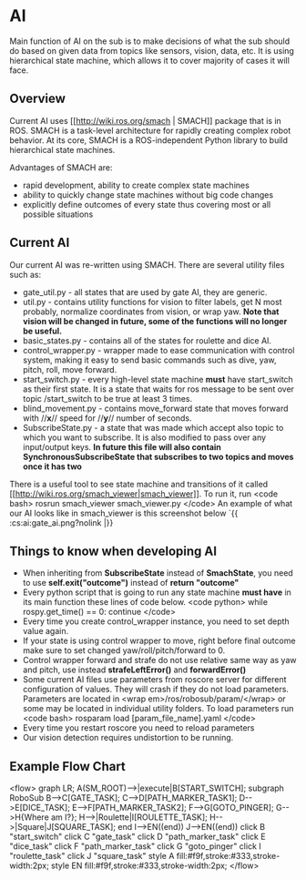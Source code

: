# AI
Main function of AI on the sub is to make decisions of what the sub should do based on given data from topics like sensors, vision, data, etc. It is using hierarchical state machine, which allows it to cover majority of cases it will face. 

## Overview

Current AI uses [[http://wiki.ros.org/smach | SMACH]] package that is in ROS. SMACH is a task-level architecture for rapidly creating complex robot behavior. At its core, SMACH is a ROS-independent Python library to build hierarchical state machines.

Advantages of SMACH are:
  - rapid development, ability to create complex state machines
  - ability to quickly change state machines without big code changes
  - explicitly define outcomes of every state thus covering most or all possible situations
## Current AI

Our current AI was re-written using SMACH. There are several utility files such as:
  - gate_util.py - all states that are used by gate AI, they are generic.
  - util.py - contains utility functions for vision to filter labels, get N most probably, normalize coordinates from vision, or wrap yaw. **Note that vision will be changed in future, some of the functions will no longer be useful.**
  - basic_states.py - contains all of the states for roulette and dice AI.
  - control_wrapper.py - wrapper made to ease communication with control system, making it easy to send basic commands such as dive, yaw, pitch, roll, move forward.
  - start_switch.py - every high-level state machine **must** have start_switch as their first state. It is a state that waits for ros message to be sent over topic /start_switch to be true at least 3 times.
  - blind_movement.py - contains move_forward state that moves forward with //**x**// speed for //**y**// number of seconds.
  - SubscribeState.py - a state that was made which accept also topic to which you want to subscribe. It is also modified to pass over any input/output keys. **In future this file will also contain SynchronousSubscribeState that subscribes to two topics and moves once it has two**

There is a useful tool to see state machine and transitions of it called [[http://wiki.ros.org/smach_viewer|smach_viewer]]. To run it, run
\<code bash\> 
rosrun smach_viewer smach_viewer.py
\</code\>
An example of what our AI looks like in smach_viewer is this screenshot below
`\{\{ :cs:ai:gate_ai.png?nolink |\}\}
## Things to know when developing AI
  * When inheriting from **SubscribeState** instead of **SmachState**, you need to use **self.exit("outcome")** instead of **return "outcome"**
  * Every python script that is going to run any state machine **must have** in its main function these lines of code below.
\<code python\>
while rospy.get_time() == 0:
    continue
\</code\>
  * Every time you create control_wrapper instance, you need to set depth value again.
  * If your state is using control wrapper to move, right before final outcome make sure to set changed yaw/roll/pitch/forward to 0.
  * Control wrapper forward and strafe do not use relative same way as yaw and pitch, use instead **strafeLeftError()** and **forwardError()**
  * Some current AI files use parameters from roscore server for different configuration of values. They will crash if they do not load parameters. Parameters are located in \<wrap em\>/ros/robosub/param/\</wrap\> or some may be located in individual utility folders. To load parameters run
\<code bash\>
rosparam load [param_file_name].yaml
\</code\>
  * Every time you restart roscore you need to reload parameters
  * Our vision detection requires undistortion to be running. 


## Example Flow Chart
\<flow\>
graph LR;
    A(SM_ROOT)--\>|execute|B[START_SWITCH];
    subgraph RoboSub
    B--\>C[GATE_TASK];
    C--\>D[PATH_MARKER_TASK1];
    D--\>E[DICE_TASK];
    E--\>F[PATH_MARKER_TASK2];
    F--\>G[GOTO_PINGER];
    G--\>H\{Where am I?\};
    H--\>|Roulette|I[ROULETTE_TASK];
    H--\>|Square|J[SQUARE_TASK];
    end
    I--\>EN((end))
    J--\>EN((end))
click B "start_switch"
click C "gate_task"
click D "path_marker_task"
click E "dice_task"
click F "path_marker_task"
click G "goto_pinger"
click I "roulette_task"
click J "square_task"
style A fill:#f9f,stroke:#333,stroke-width:2px;
style EN fill:#f9f,stroke:#333,stroke-width:2px;
\</flow\>